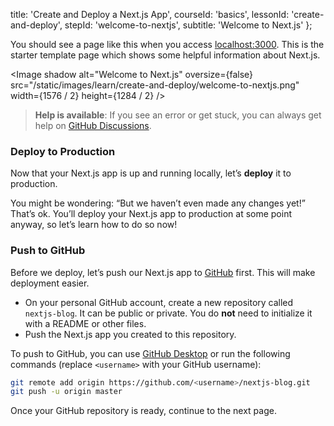 
  title: 'Create and Deploy a Next.js App',
  courseId: 'basics',
  lessonId: 'create-and-deploy',
  stepId: 'welcome-to-nextjs',
  subtitle: 'Welcome to Next.js'
};

You should see a page like this when you access [localhost:3000](http://localhost:3000). This is the starter template page which shows some helpful information about Next.js.

<Image
  shadow
  alt="Welcome to Next.js"
  oversize={false}
  src="/static/images/learn/create-and-deploy/welcome-to-nextjs.png"
  width={1576 / 2}
  height={1284 / 2}
/>

> **Help is available**: If you see an error or get stuck, you can always get help on [GitHub Discussions](https://github.com/zeit/next.js/discussions).

### Deploy to Production

Now that your Next.js app is up and running locally, let’s **deploy** it to production.

You might be wondering: “But we haven’t even made any changes yet!” That’s ok. You’ll deploy your Next.js app to production at some point anyway, so let’s learn how to do so now!

### Push to GitHub

Before we deploy, let’s push our Next.js app to [GitHub](https://github.com/zeit/next.js) first. This will make deployment easier.

- On your personal GitHub account, create a new repository called `nextjs-blog`. It can be public or private. You do **not** need to initialize it with a README or other files.
- Push the Next.js app you created to this repository.

To push to GitHub, you can use [GitHub Desktop](https://desktop.github.com/) or run the following commands (replace `<username>` with your GitHub username):

```bash
git remote add origin https://github.com/<username>/nextjs-blog.git
git push -u origin master
```

Once your GitHub repository is ready, continue to the next page.

